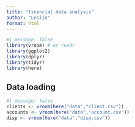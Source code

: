 ```yaml
---
title: "financial data analysis"
author: "Leslie"
format: html
---
```

```r
#| message: false
library(vroom) # or readr
library(ggplot2)
library(dplyr)
library(tidyr)
library(here)
```

## Data loading
```r
#| message: false
clients <- vroom(here("data","client.csv"))
accounts <- vroom(here("data","account.csv"))
disp <- vroom(here("data","disp.csv"))
```


